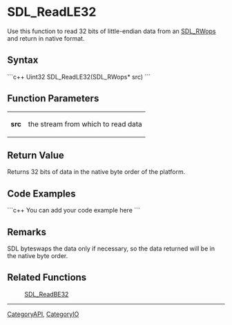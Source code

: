 
= SDL_ReadLE32 =
Use this function to read 32 bits of little-endian data from an [[SDL_RWops]] and return in native format.


== Syntax ==
```c++
Uint32 SDL_ReadLE32(SDL_RWops* src)
```

== Function Parameters ==
{|
|'''src'''
|the stream from which to read data
|}

== Return Value ==
Returns 32 bits of data in the native byte order of the platform.

== Code Examples ==
```c++
You can add your code example here
```

== Remarks ==
SDL byteswaps the data only if necessary, so the data returned will be in the native byte order.

== Related Functions ==
:[[SDL_ReadBE32]]

----
[[CategoryAPI]], [[CategoryIO]]
